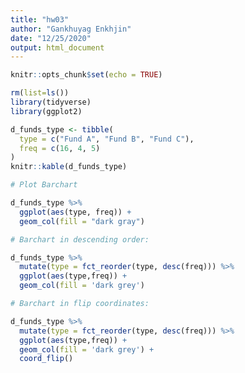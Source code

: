 ```yaml
---
title: "hw03"
author: "Gankhuyag Enkhjin"
date: "12/25/2020"
output: html_document
---
```


```r
knitr::opts_chunk$set(echo = TRUE)
```

```r
rm(list=ls())
library(tidyverse)
library(ggplot2)
```

```r
d_funds_type <- tibble(
  type = c("Fund A", "Fund B", "Fund C"),
  freq = c(16, 4, 5)
)
knitr::kable(d_funds_type)
```

```r
# Plot Barchart

d_funds_type %>% 
  ggplot(aes(type, freq)) +
  geom_col(fill = "dark gray")
```

```r
# Barchart in descending order:

d_funds_type %>% 
  mutate(type = fct_reorder(type, desc(freq))) %>% 
  ggplot(aes(type,freq)) +
  geom_col(fill = 'dark grey')
```

```r
# Barchart in flip coordinates:

d_funds_type %>% 
  mutate(type = fct_reorder(type, desc(freq))) %>% 
  ggplot(aes(type,freq)) +
  geom_col(fill = 'dark grey') +
  coord_flip()
```
